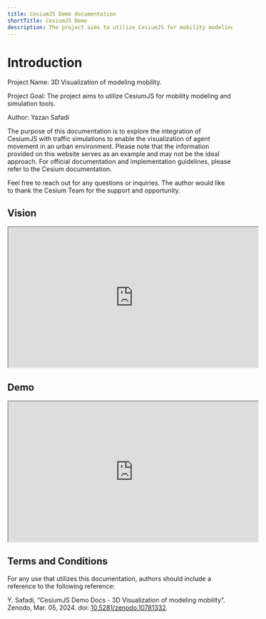 ```yaml
---
title: CesiumJS Demo documentation
shortTitle: CesiumJS Demo
description: The project aims to utilize CesiumJS for mobility modeling and simulation tools.
---
```

# Introduction
 
Project Name: 3D Visualization of modeling mobility.

Project Goal: The project aims to utilize CesiumJS for mobility modeling and simulation tools.

Author: Yazan Safadi

The purpose of this documentation is to explore the integration of CesiumJS with traffic simulations to enable the visualization of agent movement in an urban environment. Please note that the information provided on this website serves as an example and may not be the ideal approach. For official documentation and implementation guidelines, please refer to the Cesium documentation.

Feel free to reach out for any questions or inquiries. The author would like to thank the Cesium Team for the support and opportunity.

## Vision
<div align="center">
<iframe width="560" height="315" src="https://www.youtube.com/embed/QytRoBLuIOY"></iframe>
</div>

## Demo
<div align="center">
<iframe width="560" height="315" src="https://www.youtube.com/embed/J0PsnExW458"></iframe>
</div>

## Terms and Conditions

For any use that utilizes this documentation, authors should include a reference to the following reference:

Y. Safadi, “CesiumJS Demo Docs - 3D Visualization of modeling mobility”. Zenodo, Mar. 05, 2024. doi: [10.5281/zenodo.10781332](https://zenodo.org/doi/10.5281/zenodo.10781331).
